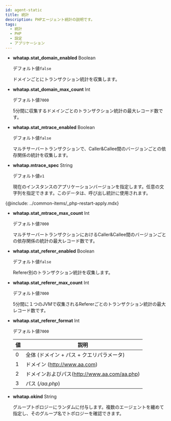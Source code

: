 ```yaml
---
id: agent-static
title: 統計
description: PHPエージェント統計の説明です。
tags:
  - 統計
  - PHP
  - 設定
  - アプリケーション
---
```


-   **whatap.stat_domain_enabled** <span class='type'>Boolean</span>

    デフォルト値`false`

    ドメインごとにトランザクション統計を収集します。

-   **whatap.stat_domain_max_count** <span class='type'>Int</span>

    デフォルト値`7000`

    5分間に収集するドメインごとのトランザクション統計の最大レコード数です。

-   **whatap.stat_mtrace_enabled** <span class='type'>Boolean</span>

    デフォルト値`false`

    マルチサーバートランザクションで、Caller&Callee間のバージョンごとの依存関係の統計を収集します。

-   **whatap.mtrace_spec** <span class='type'>String</span>

    デフォルト値`v1`

    現在のインスタンスのアプリケーションバージョンを指定します。任意の文字列を指定できます。このデータは、呼び出し統計に使用されます。 

{@include: ../common-items/_php-restart-apply.mdx}

-   **whatap.stat_mtrace_max_count** <span class='type'>Int</span>

    デフォルト値`7000`

    マルチサーバートランザクションにおけるCaller&Callee間のバージョンごとの依存関係の統計の最大レコード数です。

-   **whatap.stat_referer_enabled** <span class='type'>Boolean</span>

    デフォルト値`false`

    Referer別のトランザクション統計を収集します。

-   **whatap.stat_referer_max_count** <span class='type'>Int</span>

    デフォルト値`7000`

    5分間に１つのJVMで収集されるRefererごとのトランザクション統計の最大レコード数です。

-   **whatap.stat_referer_format** <span class='type'>Int</span>

    デフォルト値`7000`

    | 値 | 説明                                  |
    | - | ----------------------------------- |
    | 0 | 全体 (ドメイン + パス + クエリパラメータ)           |
    | 1 | ドメイン (http://www.aa.com)            |
    | 2 | ドメインおよびパス(http://www.aa.com/aa.php) |
    | 3 | パス (_/aa.php_)                      |

-   **whatap.okind** <span class='type'>String</span>

    グループトポロジーにランダムに付与します。複数のエージェントを纏めて指定し、そのグループ名でトポロジーを確認できます。
